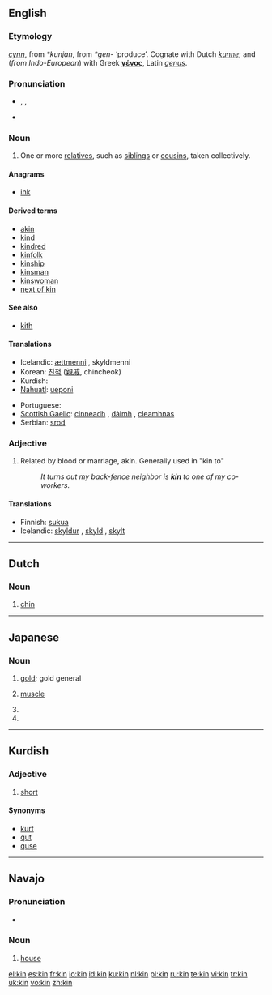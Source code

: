 {{see|kín|-kin}}
==English==

===Etymology===
{{OE.}} ''[[cynn]]'', from {{Ger.}} ''*kunjan'', from {{IE.}} ''*gen-'' ‘produce’. Cognate with Dutch ''[[kunne]]''; and (''from Indo-European'') with Greek '''[[γένος]]''', Latin ''[[genus#Latin|genus]]''.

===Pronunciation===
*{{enPR|kĭn}}, {{IPA|/kɪn/}}, {{SAMPA|/kIn/}}
*{{audio|en-us-kin.ogg|Audio (US)}}
*:{{rhymes|ɪn}}

===Noun===
{{en-noun|-}}

# One or more [[relative]]s, such as [[sibling]]s or [[cousin]]s, taken collectively.

====Anagrams====
*[[ink]]

====Derived terms====
*[[akin]]
*[[kind]]
*[[kindred]]
*[[kinfolk]]
*[[kinship]]
*[[kinsman]]
*[[kinswoman]]
*[[next of kin]]

====See also====
*[[kith]]

====Translations====
{{trans-top|a relative, such as a brother, sister or cousin}}
*Icelandic: [[ættmenni]] {{n|p}}, skyldmenni {{n|p}}
*Korean: [[친척]] ([[親戚]], chincheok)
*Kurdish: {{KUchar|[[خزم]]}}
*[[Nahuatl]]: [[ueponi]]
{{trans-mid}}
*Portuguese: {{t|pt|parente|m}}
*[[Scottish Gaelic]]: [[cinneadh]] {{m}}, [[dàimh]] {{f}}, [[cleamhnas]] {{m}}
*Serbian: [[srod]] {{m}}
{{trans-bottom}}

===Adjective===
{{en-adj|-}}

# Related by blood or marriage, akin.  Generally used in "kin to"
#: ''It turns out my back-fence neighbor is '''kin''' to one of my co-workers.''

====Translations====
{{trans-top|related by blood or marriage}}
*Finnish: [[suku]]a
*Icelandic: [[skyldur]] {{m}}, [[skyld]] {{f}}, [[skylt]] {{n}}
{{trans-mid}}
{{trans-bottom}}

----

==Dutch==

===Noun===
{{nl-noun}}

# [[chin]]

----

==Japanese==
{{see|kiin}}

===Noun===
{{ja-noun|r|hira=きん}}

# {{ja-def|金}} [[gold]]; {{context|shogi|lang=ja}} gold general
# {{ja-def|筋}} [[muscle]]
# {{ja-def|勤}}
# {{ja-def|菌}}

----

==Kurdish==

===Adjective===
{{infl|ku|noun}}

# [[short]]

====Synonyms====
*[[kurt]]
*[[qut]]
*[[quse]]

----

==Navajo==

===Pronunciation===
*{{IPA|[kxɪ̀n]}}

===Noun===
{{infl|nv|noun}}

# [[house]]

[[el:kin]]
[[es:kin]]
[[fr:kin]]
[[io:kin]]
[[id:kin]]
[[ku:kin]]
[[nl:kin]]
[[pl:kin]]
[[ru:kin]]
[[te:kin]]
[[vi:kin]]
[[tr:kin]]
[[uk:kin]]
[[vo:kin]]
[[zh:kin]]